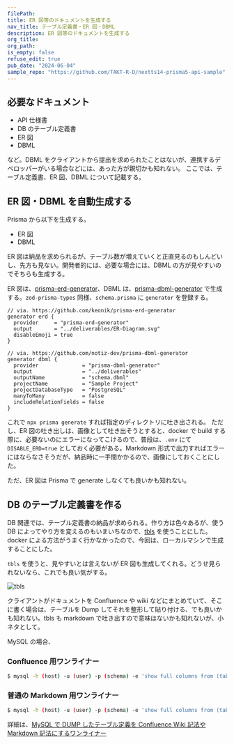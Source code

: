 ```yaml
---
filePath:
title: ER 図等のドキュメントを生成する
nav_title: テーブル定義書・ER 図・DBML
description: ER 図等のドキュメントを生成する
org_title:
org_path:
is_empty: false
refuse_edit: true
pub_date: "2024-06-04"
sample_repo: "https://github.com/TAKT-R-D/nextts14-prisma5-api-sample"
---
```


## 必要なドキュメント

- API 仕様書
- DB のテーブル定義書
- ER 図
- DBML

など。DBML をクライアントから提出を求められたことはないが、連携するデベロッパーがいる場合などには、あった方が親切かも知れない。
ここでは、テーブル定義書、ER 図、DBML について記載する。

## ER 図・DBML を自動生成する

Prisma から以下を生成する。

- ER 図
- DBML

ER 図は納品を求められるが、テーブル数が増えていくと正直見るのもしんどいし、先方も見ない。開発者的には、必要な場合には、DBML の方が見やすいのでそちらも生成する。

ER 図は、[prisma-erd-generator](https://github.com/keonik/prisma-erd-generator)、DBML は、[prisma-dbml-generator](https://github.com/notiz-dev/prisma-dbml-generator) で生成する。`zod-prisma-types` 同様、`schema.prisma` に `generator` を登録する。

```ts:prisma/schema.prisma
// via. https://github.com/keonik/prisma-erd-generator
generator erd {
  provider     = "prisma-erd-generator"
  output       = "../deliverables/ER-Diagram.svg"
  disableEmoji = true
}

// via. https://github.com/notiz-dev/prisma-dbml-generator
generator dbml {
  provider              = "prisma-dbml-generator"
  output                = "../deliverables"
  outputName            = "schema.dbml"
  projectName           = "Sample Project"
  projectDatabaseType   = "PostgreSQL"
  manyToMany            = false
  includeRelationFields = false
}
```

これで `npx prisma generate` すれば指定のディレクトリに吐き出される。 ただし、ER 図の吐き出しは、画像として吐き出そうとすると、docker で build する際に、必要ないのにエラーになってこけるので、普段は、`.env` にて `DISABLE_ERD=true` としておく必要がある。Markdown 形式で出力すればエラーにはならなさそうだが、納品時に一手間かかるので、画像にしておくことにした。

ただ、ER 図は Prisma で generate しなくても良いかも知れない。

## DB のテーブル定義書を作る

DB 関連では、テーブル定義書の納品が求められる。作り方は色々あるが、使う DB によってやり方を変えるのもいまいちなので、[tbls](https://github.com/k1LoW/tbls) を使うことにした。docker による方法がうまく行かなかったので、今回は、ローカルマシンで生成することにした。

`tbls` を使うと、見やすいとは言えないが ER 図も生成してくれる。どうせ見られないなら、これでも良い気がする。

![tbls](/images/javascript/next.js/tutorial/api/tbls.webp)

クライアントがドキュメントを Confluence や wiki などにまとめていて、そこに書く場合は、テーブルを Dump してそれを整形して貼り付ける、でも良いかも知れない。tbls も markdown で吐き出すので意味はないかも知れないが、小ネタとして。

MySQL の場合、

### Confluence 用ワンライナー

```bash
$ mysql -h (host) -u (user) -p (schema) -e 'show full columns from (table)' | sed 's/^/|/g;s/$/|/g;s/\t/ | /g;1 s/|/||/g'
```

### 普通の Markdown 用ワンライナー

```bash
$ mysql -h (host) -u (user) -p (schema) -e 'show full columns from (table)' | sed -E "s/^/\| /g;s/$/ \|/g;s/\t/ \| /g;1{h; p; s/\w+/:-:/g}"
```

詳細は、[MySQL で DUMP したテーブル定義を Confluence Wiki 記法や Markdown 記法にするワンライナー](https://qiita.com/kurab/items/9b36dd2f7eb635454bac)
